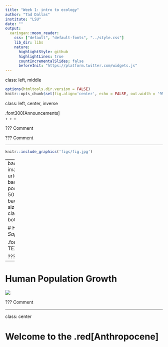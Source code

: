 ```yaml
---
title: "Week 1: intro to ecology"
author: "Tad Dallas"
institute: "LSU"
date: ""
output:
  xaringan::moon_reader:
    css: ["default", "default-fonts", "../style.css"]
    lib_dir: libs
    nature:
      highlightStyle: github
      highlightLines: true
      countIncrementalSlides: false
      beforeInit: "https://platform.twitter.com/widgets.js"
---
```

class: left, middle


```r

options(htmltools.dir.version = FALSE)
knitr::opts_chunk$set(fig.align='center', echo = FALSE, out.width = '95%')

```



class: left, center, inverse

.font300[Announcements]  
+ 
+ 
+ 





???
Comment




???
Comment



---

```r
knitr::include_graphics('figs/fig.jpg')
```




---
background-image: url('figs/FIG.jpg')
background-position: 50% 50%
background-size: contain
class: left, bottom

# Human (_Homo Sapiens_)

.font200[SOME TEXT]


???
Comment

---

# Human Population Growth

![](https://ourworldindata.org/uploads/2018/11/Annual-World-Population-since-10-thousand-BCE-for-OWID.png)




???
Comment

---
class: center

# Welcome to the .red[Anthropocene]



























